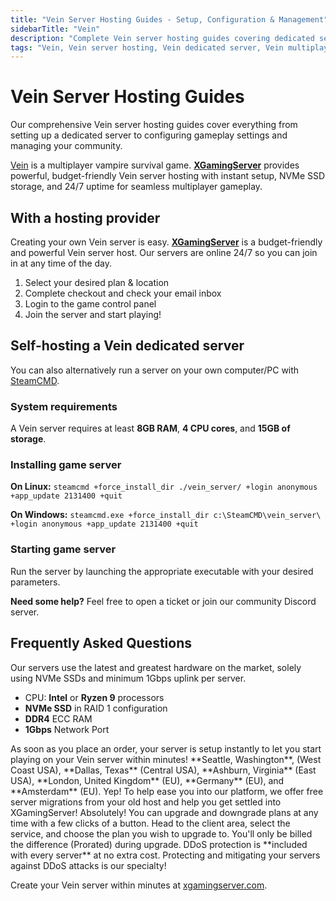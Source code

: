 ```yaml
---
title: "Vein Server Hosting Guides - Setup, Configuration & Management"
sidebarTitle: "Vein"
description: "Complete Vein server hosting guides covering dedicated server setup, configuration settings, and troubleshooting."
tags: "Vein, Vein server hosting, Vein dedicated server, Vein multiplayer"
---
```


# Vein Server Hosting Guides

Our comprehensive Vein server hosting guides cover everything from setting up a dedicated server to configuring gameplay settings and managing your community.

[Vein](https://store.steampowered.com/app/1857950/VEIN/) is a multiplayer vampire survival game. **[XGamingServer](https://xgamingserver.com/)** provides powerful, budget-friendly Vein server hosting with instant setup, NVMe SSD storage, and 24/7 uptime for seamless multiplayer gameplay.

## With a hosting provider
Creating your own Vein server is easy. **[XGamingServer](https://xgamingserver.com/)** is a budget-friendly and powerful Vein server host. Our servers are online 24/7 so you can join in at any time of the day.

1. Select your desired plan & location
2. Complete checkout and check your email inbox
3. Login to the game control panel
4. Join the server and start playing!

## Self-hosting a Vein dedicated server

You can also alternatively run a server on your own computer/PC with [SteamCMD](https://developer.valvesoftware.com/wiki/SteamCMD).

### System requirements

A Vein server requires at least **8GB RAM**, **4 CPU cores**, and **15GB of storage**.

### Installing game server

**On Linux:**
`steamcmd +force_install_dir ./vein_server/ +login anonymous +app_update 2131400 +quit`

**On Windows:**
`steamcmd.exe +force_install_dir c:\SteamCMD\vein_server\ +login anonymous +app_update 2131400 +quit`

### Starting game server

Run the server by launching the appropriate executable with your desired parameters.

**Need some help?** Feel free to open a ticket or join our community Discord server.

## Frequently Asked Questions

<AccordionGroup>

<Accordion title="What are the specs on the servers?">
Our servers use the latest and greatest hardware on the market, solely using NVMe SSDs and minimum 1Gbps uplink per server.

- CPU: **Intel** or **Ryzen 9** processors
- **NVMe SSD** in RAID 1 configuration
- **DDR4** ECC RAM
- **1Gbps** Network Port
</Accordion>

<Accordion title="How long does setup take?">
As soon as you place an order, your server is setup instantly to let you start playing on your Vein server within minutes!
</Accordion>

<Accordion title="What locations are the servers in?">
**Seattle, Washington**, (West Coast USA), **Dallas, Texas** (Central USA), **Ashburn, Virginia** (East USA), **London, United Kingdom** (EU), **Germany** (EU), and **Amsterdam** (EU).
</Accordion>

<Accordion title="Can I migrate my existing server to XGamingServer?">
Yep! To help ease you into our platform, we offer free server migrations from your old host and help you get settled into XGamingServer!
</Accordion>

<Accordion title="Can I upgrade/downgrade my server later on?">
Absolutely! You can upgrade and downgrade plans at any time with a few clicks of a button. Head to the client area, select the service, and choose the plan you wish to upgrade to. You'll only be billed the difference (Prorated) during upgrade.
</Accordion>

<Accordion title="Are the servers DDoS protected?">
DDoS protection is **included with every server** at no extra cost. Protecting and mitigating your servers against DDoS attacks is our specialty!
</Accordion>

</AccordionGroup>

Create your Vein server within minutes at [xgamingserver.com](https://xgamingserver.com/).
